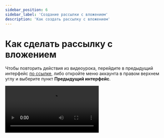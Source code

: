 ```yaml
---
sidebar_position: 6
sidebar_label: 'Создание рассылки с вложением'
description: 'Как создать рассылку с вложением'
---
```



# Как сделать рассылку с вложением

Чтобы повторить действия из видеоурока, перейдите в предыдущий интерфейс [по ссылке](https://sendsay.ru/account/#dashboard), либо откройте меню аккаунта в правом верхнем углу и выберите пункт **Предыдущий интерфейс**.

<Video src="https://www.youtube.com/embed/p8IDHWwciAI" />
